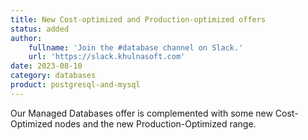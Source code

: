```yaml
---
title: New Cost-optimized and Production-optimized offers
status: added
author:
    fullname: 'Join the #database channel on Slack.'
    url: 'https://slack.khulnasoft.com'
date: 2023-08-10
category: databases
product: postgresql-and-mysql
---
```


Our Managed Databases offer is complemented with some new Cost-Optimized nodes and the new Production-Optimized range.

